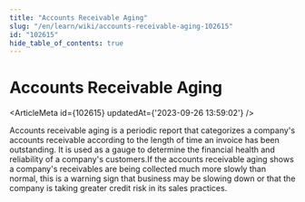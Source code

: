 ```yaml
---
title: "Accounts Receivable Aging"
slug: "/en/learn/wiki/accounts-receivable-aging-102615"
id: "102615"
hide_table_of_contents: true
---
```



# Accounts Receivable Aging

<ArticleMeta id={102615} updatedAt={'2023-09-26 13:59:02'} />
<div className='border-solid border-b border-t-0 my-4 border-[var(--ifm-color-gray-300)]' />

Accounts receivable aging is a periodic report that categorizes a company's accounts receivable according to the length of time an invoice has been outstanding. It is used as a gauge to determine the financial health and reliability of a company's customers.If the accounts receivable aging shows a company's receivables are being collected much more slowly than normal, this is a warning sign that business may be slowing down or that the company is taking greater credit risk in its sales practices.
